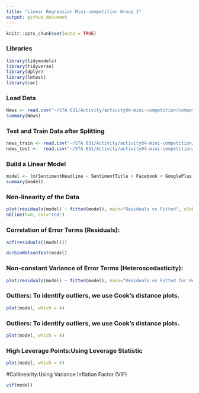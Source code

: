 ```yaml
---
title: "Linear Regression Mini-competition Group 1"
output: github_document
---
```


```r
knitr::opts_chunk$set(echo = TRUE) 

```

### Libraries
```r
library(tidymodels)
library(tidyverse)
library(dplyr)
library(lmtest)
library(car)

```


### Load Data
```r
News <- read.csv("~/STA 631/Activity/activity04-mini-competition/competition-files/news.csv")
summary(News)
```

### Test and Train Data after Splitting
```r
news_train <- read.csv("~/STA 631/Activity/activity04-mini-competition/competition-files/news_train.csv") 
news_test <-  read.csv("~/STA 631/Activity/activity04-mini-competition/competition-files/news_test.csv")
```

### Build a Linear Model
```r
model <- lm(SentimentHeadline ~ SentimentTitle + Facebook + GooglePlus + LinkedIn + Topic, data = news_train)
summary(model)
```


### Non-linearity of the Data
```r
plot(residuals(model) ~ fitted(model), main="Residuals vs Fitted", xlab="Fitted values", ylab="Residuals")
abline(h=0, col="red")
```

### Correlation of Error Terms (Residuals):
```r
acf(residuals((model)))
```


```r
durbinWatsonTest(model)
```

### Non-constant Variance of Error Terms (Heteroscedasticity):
```r
plot(residuals(model) ~ fitted(model), main="Residuals vs Fitted for Heteroscedasticity", xlab="Fitted values", ylab="Residuals")
```

### Outliers: To identify outliers, we use Cook's distance plots.
```r
plot(model, which = 4)
```

### Outliers: To identify outliers, we use Cook's distance plots.
```r
plot(model, which = 4)
```

### High Leverage Points:Using Leverage Statistic
```r
plot(model, which = 5)
```

#Collinearity:Using Variance Inflation Factor (VIF)
```r
vif(model)
```



